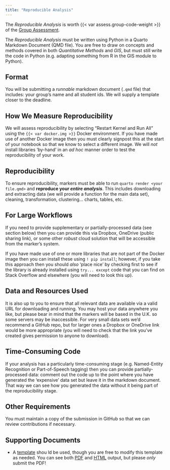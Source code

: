 ```yaml
---
title: "Reproducible Analysis"
---
```


The *Reproducible Analysis* is worth {{< var assess.group-code-weight >}} of the [Group Assessment](./group.qmd).

The *Reproducible Analysis* must be written using Python in a Quarto Markdown Document (QMD file). You are free to draw on concepts and methods covered in both *Quantitative Methods* and *GIS*, but must still write the code in Python (e.g. adapting something from R in the GIS module to Python). 

## Format 

You will be submitting a *runnable* markdown document (`.qmd` file) that includes: your group's name and all student ids. We will supply a template closer to the deadline.

## How We Measure Reproducibility

We will assess reproducibility by selecting "Restart Kernel and Run All" using the `{{< var docker.img >}}` Docker environment. If you have made use of another Docker image then you must clearly signpost this at the start of your notebook so that we know to select a different image. We will *not* install libraries 'by-hand' in an *ad hoc* manner order to test the reproducibility of your work.

::: {.callout-warning}
## Reproducibility 

 To ensure reproducibility, markers must be able to run `quarto render <your file.qmd>` and **reproduce your _entire analysis_**. This includes downloading and extracting data (we will provide a function for the main data set), cleaning, transformation, clustering... charts, tables, etc.
:::

::: {.callout-tip} 
## For Large Workflows

  If you need to provide supplementary or partially-processed data (see section below) then you can provide this via Dropbox, OneDrive (public sharing link), or some other *robust* cloud solution that will be accessible from the marker's system.
:::

If you have made use of one or more libraries that are not part of the Docker image then you can install these using `! pip install`; however, if you take this approach then you should *also* 'place nice' by checking first to see if the library is already installed using `try... except` code that you can find on Stack Overflow and elsewhere (you will need to look this up).

## Data and Resources Used

It is also up to you to ensure that all relevant data are available via a valid URL for downloading and running. You may host your data anywhere you like, but please bear in mind that the markers will be based in the U.K. so some servers may be inaccessible. For very small data sets we'd recommend a GitHub repo, but for larger ones a Dropbox or OneDrive link would be more appropriate (you will need to check that the link you've created gives permission to anyone to download).

## Time-Consuming Code 

If your analysis has a particularly time-consuming stage (e.g. Named-Entity Recognition or Part-of-Speech tagging) then you can provide partially-processed data: comment out the code up to the point where you have generated the 'expensive' data set but leave it in the markdown document. That way we can see how you generated the data without it being part of the reproducibility stage.

## Other Requirements

You must maintain a copy of the submission in GitHub so that we can review contributions if necessary. 


## Supporting Documents

- A [template](https://github.com/jreades/fsds/blob/master/assessments/Group_Work.qmd) shou
ld be used, though you are free to modify this template as needed.  You can see both [PDF](Group_Work.pdf) and [HTML](Group_Work.html) output, but please *only* submit the PDF!

<!-- 
- A [marking rubric](./Group_Rubric.pdf) is available.
- A [proposal outline](https://github.com/jreades/fsds/blob/master/assessments/Project_Outline.qmd) template is available (see: [example](Project_Outline.pdf)).
-->
